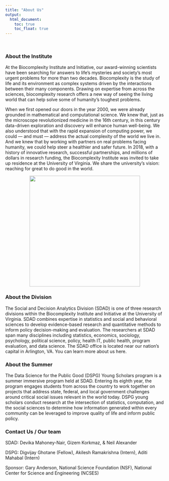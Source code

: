 ```yaml
---
title: "About Us"
output:
  html_document:
    toc: true
    toc_float: true
---
```


<br>

### About the Institute

At the Biocomplexity Institute and Initiative, our award-winning scientists have been searching for answers to life’s mysteries and society's most urgent problems for more than two decades. Biocomplexity is the study of life and its environment as complex systems driven by the interactions between their many components. Drawing on expertise from across the sciences, biocomplexity research offers a new way of seeing the living world that can help solve some of humanity’s toughest problems.

When we first opened our doors in the year 2000, we were already grounded in mathematical and computational science. We knew that, just as the microscope revolutionized medicine in the 16th century, in this century data-driven exploration and discovery will enhance human well-being. We also understood that with the rapid expansion of computing power, we could — and must — address the actual complexity of the world we live in. And we knew that by working with partners on real problems facing humanity, we could help steer a healthier and safer future. In 2018, with a history of innovative research, successful partnerships, and millions of dollars in research funding, the Biocomplexity Institute was invited to take up residence at the University of Virginia. We share the university’s vision: reaching for great to do good in the world.

<center><img src="images/inst_bicomplex_4c_c.jpeg" width="350px"></center>  

### About the Division
The Social and Decision Analytics Division (SDAD) is one of three research divisions within the Biocomplexity Institute and Initiative at the University of Virginia. SDAD combines expertise in statistics and social and behavioral sciences to develop evidence-based research and quantitative methods to inform policy decision-making and evaluation. The researchers at SDAD span many disciplines including statistics, economics, sociology, psychology, political science, policy, health IT, public health, program evaluation, and data science. The SDAD office is located near our nation's capital in Arlington, VA. You can learn more about us here.


### About the Summer

The Data Science for the Public Good (DSPG) Young Scholars program is a summer immersive program held at SDAD. Entering its eighth year, the program engages students from across the country to work together on projects that address state, federal, and local government challenges around critical social issues relevant in the world today. DSPG young scholars conduct research at the intersection of statistics, computation, and the social sciences to determine how information generated within every community can be leveraged to improve quality of life and inform public policy.


### Contact Us / Our team

SDAD: Devika Mahoney-Nair, Gizem Korkmaz, & Neil Alexander

DSPG: Digvijay Ghotane (Fellow), Akilesh Ramakrishna (Intern), Aditi Mahabal (Intern)

Sponsor: Gary Anderson, National Science Foundation (NSF), National Center for Science and Engineering (NCSES)

